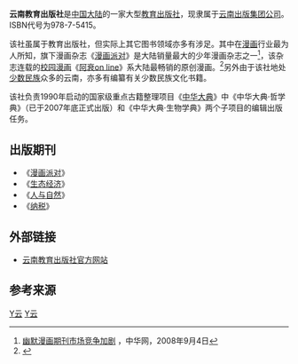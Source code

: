 {{Infobox Company
| company_name        = 云南教育出版社
| company_name_en     = Yunnan Education Publishing House
| company_logo        = [[file:YEPH_Logo.gif|file:YEPH Logo.gif]]
| company_type        = [[出版社|出版社]]
| original_text       = 
| original_spelling   = 
| company_slogan      = 
| market_information  = 
| ROC_UBN             = 
| abbreviated_name    = 云教
| foundation          = 
| location            = {{PRC}}<br>[[云南省|云南省]][[昆明市|昆明市]]环城西路609号1706室（总编室）
| zip_code            = 650034
| telephone_no        = 
| key_people          = 社长：李安泰<br>副社长：张强、吉彤、高晓铃、杨云宝
| industry            = 图书出版业
| products            = 
| services            = 
| capital             = 
| revenue             = 
| operating_income    = 
| profit              = 
| total_asset         = 
| net_asset           = 
| market_value        = 
| num_employees       = 136人<ref name="Official">[http://www.yneph.com/Document/DocumentContent?documentID=28&sectionID=5 云教概览] {{Webarchive|url=https://archive.is/20130428181555/http://www.yneph.com/Document/DocumentContent?documentID=28&sectionID=5 |date=2013-04-28 }}，云南教育出版社，2010年2月1日</ref>
| P/E ratio           = 
| earnings per share  = 
| Net asset value     = 
| accounting_period   = 
| parent              = [[云南出版集团|云南出版集团]]
| divisions           = 
| major_shareholder   = 
| subsid              = [[云南教育电子音像出版社|云南教育电子音像出版社]]<br>[[云南省印刷技工学校|云南省印刷技工学校]]<br>[[云南新闻出版教育培训中心|云南新闻出版教育培训中心]]<br>[[北京南天竹图书有限公司|北京南天竹图书有限公司]]（第5编辑部）<br>[[上海无边界文化传播有限公司|上海无边界文化传播有限公司]]
| homepage            = http://www.yneph.com/
| width               = 320px
}}
'''云南教育出版社'''是[[中国大陆|中国大陆]]的一家大型[[教育|教育]][[出版社|出版社]]，现隶属于[[云南出版集团公司|云南出版集团公司]]。ISBN代号为978-7-5415。

该社虽属于教育出版社，但实际上其它图书领域亦多有涉足。其中在[[漫画|漫画]]行业最为人所知，旗下漫画杂志《[[漫画派对_(杂志)|漫画派对]]》是大陆销量最大的少年漫画杂志之一<ref>[http://game.china.com/zh_cn/cartoon/news/11038482/20080904/15069786.html 幽默漫画期刊市场竞争加剧] {{Wayback|url=http://game.china.com/zh_cn/cartoon/news/11038482/20080904/15069786.html |date=20141108033558 }}，中华网，2008年9月4日</ref>，该杂志连载的[[校园漫画|校园漫画]]《[[阿衰on_line|阿衰on line]]》系大陆最畅销的原创漫画。<ref>{{cite web |url=http://wanbao.qingdaonews.com/html/2008-09/05/content_969943.htm |title=陈乐衰出一千万 |publisher=青岛晚报 |date=2008-09-05 |language=zh-cn |archiveurl=https://web.archive.org/web/20131220133046/http://wanbao.qingdaonews.com/html/2008-09/05/content_969943.htm |archivedate=2013-12-20 |access-date=2011-09-05 |dead-url=yes }}</ref>另外由于该社地处[[少数民族|少数民族]]众多的云南，亦多有编纂有关少数民族文化书籍。

该社负责1990年启动的国家级重点古籍整理项目《[[中华大典|中华大典]]》中《中华大典·哲学典》（已于2007年底正式出版）和《中华大典·生物学典》两个子项目的编辑出版任务。

==出版期刊==
*《[[漫画派对_(杂志)|漫画派对]]》
*《[[生态经济|生态经济]]》
*《[[人与自然_(杂志)|人与自然]]》
*《[[纳税_(杂志)|纳税]]》

==外部链接==
*[http://www.yneph.com/ 云南教育出版社官方网站]{{Wayback|url=http://www.yneph.com/ |date=20201208231611 }}

==参考来源==
{{reflist}}


[[category:中华人民共和国出版社|Y云]]
[[category:漫画出版社|Y云]]